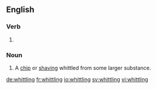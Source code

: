 
==English==

===Verb===
{{head|en}}

# {{present participle of|whittle}}

===Noun===
{{en-noun}}

# {{context|usually|in the plural|lang=en}} A [[chip]] or [[shaving]] whittled from some larger substance.

[[de:whittling]]
[[fr:whittling]]
[[io:whittling]]
[[sv:whittling]]
[[vi:whittling]]